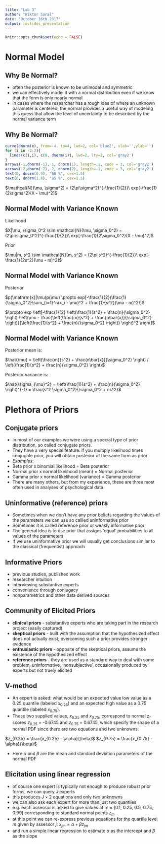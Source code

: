 ```yaml
---
title: "Lab 3"
author: "Wiktor Soral"
date: "October 16th 2017"
output: ioslides_presentation
---
```


```r
knitr::opts_chunk$set(echo = FALSE)
```

# Normal Model

## Why Be Normal?

- often the posterior is known to be unimodal and symmetric
- we can effectively model it with a normal distribution even if we know that the form is only nearly normal
- in cases where the researcher has a rough idea of where an unknown parameter is centered, the normal provides a useful way of modeling this guess that allow the level of uncertainty to be described by the normal variance term

## Why Be Normal? {.centered}

```r
curve(dnorm(x), from=-4, to=4, lwd=2, col='blue2', xlab='',ylab='')
for (i in -2:2){
  lines(c(i,i), c(0, dnorm(i)), lwd=2, lty=2, col='gray2')
}
arrows(-1,dnorm(-1), 1, dnorm(1), length=.1, code = 3, col='gray2')
arrows(-2,dnorm(-2), 2, dnorm(2), length=.1, code = 3, col='gray2')
text(0, dnorm(0.9), "68 %", cex=1.5)
text(0, dnorm(1.8), "95 %", cex=1.5)
```

$\mathcal{N}(\mu, \sigma^2) = (2\pi\sigma^2)^{-\frac{1}{2}}\ exp[-\frac{1}{2\sigma^2}(X - \mu)^2]$

## Normal Model with Variance Known {.centered}

Likelihood

$X|\mu, \sigma_0^2 \sim \mathcal{N}(\mu, \sigma_0^2) = (2\pi\sigma_0^2)^{-\frac{1}{2}}\ exp[-\frac{1}{2\sigma_0^2}(X - \mu)^2]$

Prior

$\mu|m, s^2 \sim \mathcal{N}(m, s^2) = (2\pi s^2)^{-\frac{1}{2}}\ exp[-\frac{1}{2s^2}(\mu - m)^2]$

## Normal Model with Variance Known {.centered}

Posterior

$p(\mathrm{x}|\mu)p(\mu) \propto exp[-\frac{1}{2}(\frac{1}{\sigma_0^2}\sum_{i=1}^n(x_i - \mu)^2 + \frac{1}{s^2}(\mu - m)^2)]$

$\propto exp \left[-\frac{1}{2} \left(\frac{1}{s^2} + \frac{n}{\sigma_0^2} \right) \left(\mu - \frac{\left(\frac{m}{s^2} + \frac{n\bar{x}}{\sigma_0^2} \right)}{\left(\frac{1}{s^2} + \frac{n}{\sigma_0^2} \right)} \right)^2 \right]$


## Normal Model with Variance Known {.centered}

Posterior mean is:

$\hat{\mu} = \left(\frac{m}{s^2} + \frac{n\bar{x}}{\sigma_0^2} \right) / \left(\frac{1}{s^2} + \frac{n}{\sigma_0^2} \right)$

Posterior variance is:

$\hat{\sigma_{\mu}^2} = \left(\frac{1}{s^2} + \frac{n}{\sigma_0^2} \right)^{-1} = \frac{s^2 \sigma_0^2}{\sigma_0^2 + ns^2}$


# Plethora of Priors

## Conjugate priors

- In most of our examples we were using a special type of prior distribution, so called conjugate priors.
- They have a very special feature: if you multiply likelihood times conjugate prior, you will obtain posterior of the same form as prior
- *Examples*:
- Beta prior x binomial likelihood = Beta posterior
- Normal prior x normal likelihood (mean) = Normal posterior
- Gamma prior x normal likelihood (variance) = Gamma posterior
- There are many others, but from my experience, these are three most often used in analyses of psychological data

## Uninformative (reference) priors

- Sometimes when we don't have any prior beliefs regarding the values of the parameters we can use so callled uninformative prior
- Sometimes it is called reference prior or weakly informative prior
- The general idea is to use prior that assigns 'equal' probabilities to all values of the parameters
- If we use uninformative prior we will usually get conclusions similar to the classical (frequentist) approach

## Informative Priors

- previous studies, published work
- researcher intuition
- interviewing substantive experts
- convenience through conjugacy
- nonparametrics and other data derived sources

## Community of Elicited Priors

- **clinical priors** - substantive experts who are taking part in the research project (easily captured)
- **skeptical priors** - built with the assumption that the hypothesized effect does not actually exist; overcoming such a prior provides stronger evidence
- **enthusiastic priors** - opposite of the skeptical priors, assume the existence of the hypothesized effect
- **reference priors** - they are used as a standard way to deal with some problem, uninformative, 'nonsubjective', occasionally produced by experts but not truely elicited

## V-method

- An expert is asked: what would be an expected value low value as a 0.25 quantile (labeled $x_{0.25}$) and an expected high value as a 0.75 quantile (labeled $x_{0.75}$).
- These two supplied values, $x_{0.25}$ and $x_{0.75}$, correspond to normal z-scores $z_{0.25}$ = -0.6745 and $z_{0.75}$ = 0.6745, which specify the shape of a normal PDF since there are two equations and two unknowns:

$z_{0.25} = \frac{x_{0.25} - \alpha}{\beta}$
$z_{0.75} = \frac{x_{0.75} - \alpha}{\beta}$

- Here $\alpha$ and $\beta$ are the mean and standard deviation parameters of the normal PDF

## Elicitation using linear regression

- of course one expert is typically not enough to produce robust prior forms, we can query *J* experts
- this produces $J \times 2$ equations and only two unknowns
- we can also ask each expert for more than just two quantiles
- e.g. each assessor is asked to give values at m = [0.1, 0.25, 0.5, 0.75, 0.99] corresponding to standard normal points $z_m$
- at this point we can re-express previous equations for the quartile level *m* given by assessor *j*: $x_{jm} = \alpha + \beta z_{jm}$
- and run a simple linear regression to estimate $\alpha$ as the intercept and $\beta$ as the slope


